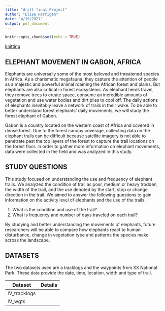 ```yaml
---
title: "draft final Project"
author: "Elise Harrigan"
date: "4/19/2021"
output: pdf_document
---
```


```r
knitr::opts_chunk$set(echo = TRUE)
```


[knitting](../ENV872_EDA_FinalProject/img/elephant.png)

## ELEPHANT MOVEMENT IN GABON, AFRICA

Elephants are universally some of the most beloved and threatened species in Africa. As a charismatic megafauna, they capture the attention of people as a majestic and powerful animal roaming the African forest and plains. But elephants are also critical in forest ecosystems. As elephant herds travel, they remove trees to create space, consume an incredible amounts of vegetation and use water bodies and dirt piles to cool off. The daily actions of elephants inevitably leave a network of trails in their wake. To be able to better understand forest elephants' daily movements, we will study the forest elephant of Gabon. 

Gabon is a country located on the western coast of Africa and covered in dense forest. Due to the forest canopy coverage, collecting data on the elephant trails can be difficult because satellite imagery is not able to penetrate past the top layers of the forest to capture the trail locations on the forest floor. In order to gather more information on elephant movements, data were collected in the field and was analyzed in this study. 


## STUDY QUESTIONS

This study focused on understanding the use and frequency of elephant trails. We analyzed the condition of trail as poor, medium or heavy trodden, the width of the trail, and the use denoted by the start, stop or change direction in the trail. We aimed to answer the following questions to gain information on the activity level of elephants and the use of the trails.

1. What is the condition and use of the trail? 
2. What is frequency and number of days traveled on each trail? 


By studying and better understanding the movements of elephants, future researchers will be able to compare how elephants react to human disturbance, change in vegetation type and patterns the species make across the landscape. 

## DATASETS

The two datasets used are a tracklogs and the waypoints from XX National Park. These data provide the date, time, location, width and type of trail.
 

__Dataset__          | __Details__
--------------------         |-----------------
IV_tracklogs              | 
IV_wgts      | 


